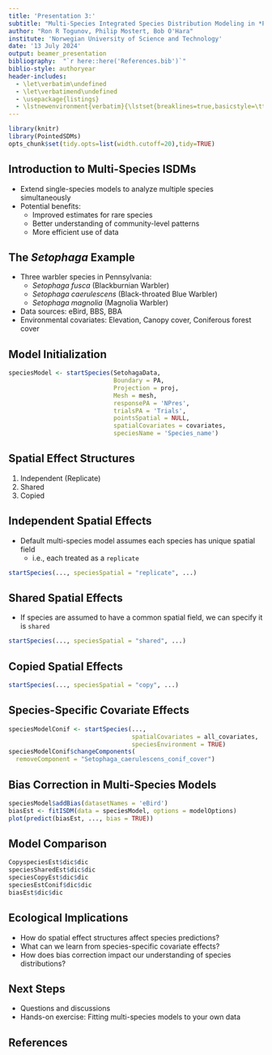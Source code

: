 ```yaml
---
title: 'Presentation 3:'
subtitle: "Multi-Species Integrated Species Distribution Modeling in *PointedSDMs*\n\n'ISEC 2024 -- Swansea'"
author: "Ron R Togunov, Philip Mostert, Bob O'Hara"
institute: 'Norwegian University of Science and Technology'
date: '13 July 2024'
output: beamer_presentation
bibliography:  "`r here::here('References.bib')`"
biblio-style: authoryear
header-includes:
  - \let\verbatim\undefined
  - \let\verbatimend\undefined
  - \usepackage{listings}
  - \lstnewenvironment{verbatim}{\lstset{breaklines=true,basicstyle=\ttfamily\footnotesize}}{}
---
```


```r

library(knitr)
library(PointedSDMs)
opts_chunk$set(tidy.opts=list(width.cutoff=20),tidy=TRUE)

```

## Introduction to Multi-Species ISDMs

-   Extend single-species models to analyze multiple species simultaneously
-   Potential benefits:
    -   Improved estimates for rare species
    -   Better understanding of community-level patterns
    -   More efficient use of data

## The *Setophaga* Example

-   Three warbler species in Pennsylvania:
    -   *Setophaga fusca* (Blackburnian Warbler)
    -   *Setophaga caerulescens* (Black-throated Blue Warbler)
    -   *Setophaga magnolia* (Magnolia Warbler)

-   Data sources: eBird, BBS, BBA
-   Environmental covariates: Elevation, Canopy cover, Coniferous forest cover

## Model Initialization

```r
speciesModel <- startSpecies(SetohagaData, 
                             Boundary = PA, 
                             Projection = proj, 
                             Mesh = mesh,
                             responsePA = 'NPres', 
                             trialsPA = 'Trials',
                             pointsSpatial = NULL,
                             spatialCovariates = covariates, 
                             speciesName = 'Species_name')
```

## Spatial Effect Structures

1. Independent (Replicate)
1. Shared
1. Copied


## Independent Spatial Effects
- Default multi-species model assumes each species has unique spatial field
  -  i.e., each treated as a `replicate`

```r
startSpecies(..., speciesSpatial = "replicate", ...)
```

## Shared Spatial Effects
- If species are assumed to have a common spatial field, we can specify it is `shared`

```r
startSpecies(..., speciesSpatial = "shared", ...)
```

## Copied Spatial Effects
```r
startSpecies(..., speciesSpatial = "copy", ...)
```

## Species-Specific Covariate Effects
```r
speciesModelConif <- startSpecies(..., 
                                  spatialCovariates = all_covariates, 
                                  speciesEnvironment = TRUE)
speciesModelConif$changeComponents(
  removeComponent = "Setophaga_caerulescens_conif_cover")
```

## Bias Correction in Multi-Species Models
```r
speciesModel$addBias(datasetNames = 'eBird')
biasEst <- fitISDM(data = speciesModel, options = modelOptions)
plot(predict(biasEst, ..., bias = TRUE))
```

## Model Comparison
```r
CopyspeciesEst$dic$dic
speciesSharedEst$dic$dic
speciesCopyEst$dic$dic
speciesEstConif$dic$dic
biasEst$dic$dic
```

## Ecological Implications
-  How do spatial effect structures affect species predictions?
-  What can we learn from species-specific covariate effects?
-  How does bias correction impact our understanding of species distributions?

## Next Steps

-  Questions and discussions
-  Hands-on exercise: Fitting multi-species models to your own data

## References

\tiny
